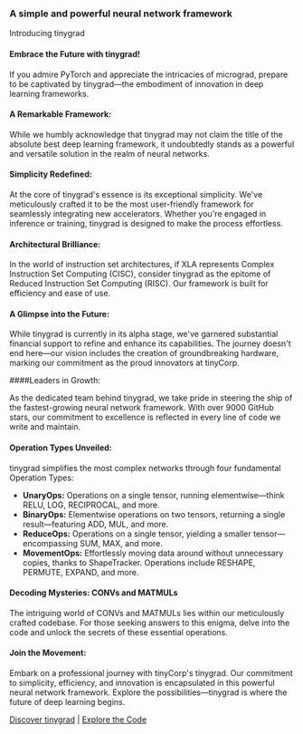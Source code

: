 ### A simple and powerful neural network framework 
Introducing tinygrad

#### Embrace the Future with tinygrad! 
If you admire PyTorch and appreciate the intricacies of micrograd, prepare to be captivated by tinygrad—the embodiment of innovation in deep learning frameworks.

#### A Remarkable Framework:

While we humbly acknowledge that tinygrad may not claim the title of the absolute best deep learning framework, it undoubtedly stands as a powerful and versatile solution in the realm of neural networks.

#### Simplicity Redefined:

At the core of tinygrad's essence is its exceptional simplicity. We've meticulously crafted it to be the most user-friendly framework for seamlessly integrating new accelerators. Whether you're engaged in inference or training, tinygrad is designed to make the process effortless.

#### Architectural Brilliance:

In the world of instruction set architectures, if XLA represents Complex Instruction Set Computing (CISC), consider tinygrad as the epitome of Reduced Instruction Set Computing (RISC). Our framework is built for efficiency and ease of use.

#### A Glimpse into the Future:

While tinygrad is currently in its alpha stage, we've garnered substantial financial support to refine and enhance its capabilities. The journey doesn't end here—our vision includes the creation of groundbreaking hardware, marking our commitment as the proud innovators at tinyCorp.

####Leaders in Growth:

As the dedicated team behind tinygrad, we take pride in steering the ship of the fastest-growing neural network framework. With over 9000 GitHub stars, our commitment to excellence is reflected in every line of code we write and maintain.

#### Operation Types Unveiled:

tinygrad simplifies the most complex networks through four fundamental Operation Types:

- **UnaryOps:** Operations on a single tensor, running elementwise—think RELU, LOG, RECIPROCAL, and more.
- **BinaryOps:** Elementwise operations on two tensors, returning a single result—featuring ADD, MUL, and more.
- **ReduceOps:** Operations on a single tensor, yielding a smaller tensor—encompassing SUM, MAX, and more.
- **MovementOps:** Effortlessly moving data around without unnecessary copies, thanks to ShapeTracker. Operations include RESHAPE, PERMUTE, EXPAND, and more.

#### Decoding Mysteries: CONVs and MATMULs

The intriguing world of CONVs and MATMULs lies within our meticulously crafted codebase. For those seeking answers to this enigma, delve into the code and unlock the secrets of these essential operations.

#### Join the Movement:

Embark on a professional journey with tinyCorp's tinygrad. Our commitment to simplicity, efficiency, and innovation is encapsulated in this powerful neural network framework. Explore the possibilities—tinygrad is where the future of deep learning begins.

[Discover tinygrad](#) | [Explore the Code](https://github.com/tinygrad/tinygrad)
